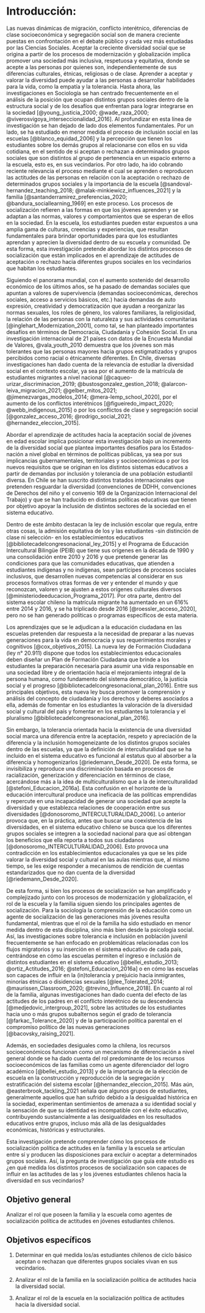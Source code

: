 # Introducción:


Las nuevas dinámicas de migración, conflicto interétnico, diferencias de clase socioeconómica y segregación social son de manera creciente puestas en confrontación en el debate público y cada vez más estudiadas por las Ciencias Sociales. Aceptar la creciente diversidad social que se origina a partir de los procesos de modernización y globalización implica promover una sociedad más inclusiva, respetuosa y equitativa, donde se acepte a las personas por quienes son, independientemente de sus diferencias culturales, étnicas, religiosas o de clase. Aprender a aceptar y valorar la diversidad puede ayudar a las personas a desarrollar habilidades para la vida, como la empatía y la tolerancia. Hasta ahora, las investigaciones en Sociología se han centrado frecuentemente en el análisis de la posición que ocupan distintos grupos sociales dentro de la estructura social y de los desafíos que enfrentan para lograr integrarse en la sociedad [@young_justicia_2000; @wade_raza_2000; @viverosvigoya_interseccionalidad_2016]. Al profundizar en esta línea de investigación se han dejado de lado dos elementos fundamentales. Por un lado, se ha estudiado en menor medida el proceso de inclusión social en las escuelas [@blanco_equidad_2006] y la percepción que tienen los estudiantes sobre los demás grupos al relacionarse con ellos en su vida cotidiana, en el sentido de si aceptan o rechazan a determinados grupos sociales que son distintos al grupo de pertenencia en un espacio externo a la escuela, esto es, en sus vecindarios. Por otro lado, ha ido cobrando reciente relevancia el proceso mediante el cual se aprenden o reproducen las actitudes de las personas en relación con la aceptación o rechazo de determinados grupos sociales y la importancia de la escuela [@sandoval-hernandez_teaching_2018; @malak-minkiewicz_influences_2021] y la familia [@santanderramirez_preferencias_2020; @bandura_sociallearning_1969] en este proceso. Los procesos de socialización refieren a las formas en que los jóvenes aprenden y se adaptan a las normas, valores y comportamientos que se esperan de ellos en la sociedad. En la escuela, los estudiantes pueden estar expuestos a una amplia gama de culturas, creencias y experiencias, que resultan fundamentales para brindar oportunidades para que los estudiantes aprendan y aprecien la diversidad dentro de su escuela y comunidad. De esta forma, esta investigación pretende abordar los distintos procesos de socialización que están implicados en el aprendizaje de actitudes de aceptación o rechazo hacia diferentes grupos sociales en los vecindarios que habitan los estudiantes.

Siguiendo el panorama mundial, con el aumento sostenido del desarrollo económico de los últimos años, se ha pasado de demandas sociales que apuntan a valores de supervivencia (demandas socioeconómicas, derechos sociales, acceso a servicios básicos, etc.) hacia demandas de auto expresión, creatividad y democratización que ayudan a reorganizar las normas sexuales, los roles de género, los valores familiares, la religiosidad, la relación de las personas con la naturaleza y sus actividades comunitarias [@inglehart_Modernization_2001], como tal, se han planteado importantes desafíos en términos de Democracia, Ciudadanía y Cohesión Social. En una investigación internacional de 21 países con datos de la Encuesta Mundial de Valores, @vala_youth_2010 demuestra que los jóvenes son más tolerantes que las personas mayores hacia grupos estigmatizados y grupos percibidos como racial o étnicamente diferentes. En Chile, diversas investigaciones han dado cuenta de la relevancia de estudiar la diversidad social en el contexto escolar, ya sea por el aumento de la matrícula de estudiantes migrantes a nivel nacional [@caqueo-urizar_discriminacion_2019; @bustosgonzalez_gestion_2018; @alarcon-leiva_migracion_2021; @gelber_mitos_2021; @jimenezvargas_modelos_2014; @mera-lemp_school_2020], por el aumento de los conflictos interétnicos [@figueiredo_impact_2020; @webb_indigenous_2015] o por los conflictos de clase y segregación social [@gonzalez_acceso_2016; @rodrigo_social_2021; @hernandez_eleccion_2015].

Abordar el aprendizaje de actitudes hacia la aceptación social de jóvenes en edad escolar implica posicionar esta investigación bajo un incremento de la diversidad social que plantea importantes desafíos para los Estados-nación a nivel global en términos de políticas públicas, ya sea por sus implicancias gubernamentales, territoriales y socioeconómicas o por los nuevos requisitos que se originan en los distintos sistemas educativos a partir de demandas por inclusión y tolerancia de una población estudiantil diversa. En Chile se han suscrito distintos tratados internacionales que pretenden resguardar la diversidad (convenciones de DDHH, convenciones de Derechos del niño y el convenio 169 de la Organización Internacional del Trabajo) y que se han traducido en distintas políticas educativas que tienen por objetivo apoyar la inclusión de distintos sectores de la sociedad en el sistema educativo. 

Dentro de este ámbito destacan la ley de inclusión escolar que regula, entre otras cosas, la admisión equitativa de los y las estudiantes -sin distinción de clase ni selección- en los establecimientos educativos [@bibliotecadelcongresonacional_ley_2015] y el Programa de Educación Intercultural Bilingüe (PEIB) que tiene sus orígenes en la década de 1990 y una consolidación entre 2010 y 2016 y que pretende generar las condiciones para que las comunidades educativas, que atienden a estudiantes indígenas y no indígenas, sean partícipes de procesos sociales inclusivos, que desarrollen nuevas competencias al considerar en sus procesos formativos otras formas de ver y entender el mundo y que reconozcan, valoren y se ajusten a estos orígenes culturales diversos [@ministeriodeeducacion_Programa_2017]. Por otra parte, dentro del sistema escolar chileno la matrícula migrante ha aumentado en un 616% entre 2014 y 2016, y se ha triplicado desde 2016 [@roessler_acceso_2020], pero no se han generado políticas o programas específicos de esta materia.

Los aprendizajes que se le adjudican a la educación ciudadana en las escuelas pretenden dar respuesta a la necesidad de preparar a las nuevas generaciones para la vida en democracia y sus requerimientos morales y cognitivos [@cox_objetivos_2015]. La nueva ley de Formación Ciudadana (ley n° 20.911) dispone que todos los establecimientos educacionales deben diseñar un Plan de Formación Ciudadana que brinde a los estudiantes la preparación necesaria para asumir una vida responsable en una sociedad libre y de orientación hacia el mejoramiento integral de la persona humana, como fundamento del sistema democrático, la justicia social y el progreso [@bibliotecadelcongresonacional_plan_2016]. Entre sus principales objetivos, esta nueva ley busca promover la comprensión y análisis del concepto de ciudadanía y los derechos y deberes asociados a ella, además de fomentar en los estudiantes la valoración de la diversidad social y cultural del país y fomentar en los estudiantes la tolerancia y el pluralismo [@bibliotecadelcongresonacional_plan_2016].

Sin embargo, la tolerancia orientada hacia la existencia de una diversidad social marca una diferencia entre la aceptación, respeto y apreciación de la diferencia y la inclusión homogeneizante de los distintos grupos sociales dentro de las escuelas, ya que la definición de interculturalidad que se ha incluido en el sistema educativo es funcional al estatus quo al absorber a la diferencia y homogenizarlos [@riedemann_Desde_2020]. De esta forma, se invisibiliza y reproduce una discriminación basada en procesos de racialización, generización y diferenciación en términos de clase, acercándose más a la idea de multiculturalismo que a la de interculturalidad [@stefoni_Educacion_2016a]. Esta confusión en el horizonte de la educación intercultural produce una ineficacia de las políticas emprendidas y repercute en una incapacidad de generar una sociedad que acepte la diversidad y que establezca relaciones de cooperación entre sus diversidades [@donosoromo_INTERCULTURALIDAD_2006]. Lo anterior provoca que, en la práctica, antes que buscar una coexistencia de las diversidades, en el sistema educativo chileno se busca que los diferentes grupos sociales se integren a la sociedad nacional para que así obtengan los beneficios que ella reporta a todos sus ciudadanos [@donosoromo_INTERCULTURALIDAD_2006]. Esto provoca una contradicción en los establecimientos educacionales ya que se les pide valorar la diversidad social y cultural en las aulas mientras que, al mismo tiempo, se les exige responder a mecanismos de rendición de cuentas estandarizados que no dan cuenta de la diversidad [@riedemann_Desde_2020].

De esta forma, si bien los procesos de socialización se han amplificado y complejizado junto con los procesos de modernización y globalización, el rol de la escuela y la familia siguen siendo los principales agentes de socialización. Para la sociología la comprensión de la educación como un agente de socialización de las generaciones más jóvenes resulta fundamental, mientras que el rol de la familia ha sido estudiado en menor medida dentro de esta disciplina, sino más bien desde la psicología social. Así, las investigaciones sobre tolerancia e inclusión en población juvenil frecuentemente se han enfocado en problemáticas relacionadas con los flujos migratorios y su inserción en el sistema educativo de cada país, centrándose en cómo las escuelas permiten el ingreso e inclusión de distintos estudiantes en el sistema educativo [@bellei_estudio_2013; @ortiz_Actitudes_2016; @stefoni_Educacion_2016a] o en cómo las escuelas son capaces de influir en la (in)tolerancia y prejuicio hacia inmigrantes, minorías étnicas o disidencias sexuales [@lee_Tolerated_2014; @maurissen_Classroom_2020; @trevino_Influence_2018]. En cuanto al rol de la familia, algunas investigaciones han dado cuenta del efecto de las actitudes de los padres en el conflicto interétnico de su descendencia [@medjedovic_intergroup_2021], sobre las actitudes de los estudiantes hacia uno o más grupos subalternos según el grado de tolerancia [@farkac_Tolerance_2020] y de la participación política parental en el compromiso político de las nuevas generaciones [@bacovsky_raising_2021]. 

Además, en sociedades desiguales como la chilena, los recursos socioeconómicos funcionan como un mecanismo de diferenciación a nivel general donde se ha dado cuenta del rol predominante de los recursos socioeconómicos de las familias como un agente diferenciador del logro académico [@bellei_estudio_2013] y de la importancia de la elección de escuela en la construcción y reproducción de la segregación y estratificación del sistema escolar [@hernandez_eleccion_2015]. Más aún, @easterbrook_tackling_2021 señala que algunos grupos de estudiantes, generalmente aquellos que han sufrido debido a la desigualdad histórica en la sociedad, experimentan sentimientos de amenaza a su identidad social y la sensación de que su identidad es incompatible con el éxito educativo, contribuyendo sustancialmente a las desigualdades en los resultados educativos entre grupos, incluso más allá de las desigualdades económicas, históricas y estructurales.

Esta investigación pretende comprender cómo los procesos de socialización política de actitudes en la familia y la escuela se articulan entre sí y producen las disposiciones para excluir o aceptar a determinados grupos sociales. Así, la pregunta de investigación que guía este estudio es ¿en qué medida los distintos procesos de socialización son capaces de influir en las actitudes de las y los jóvenes estudiantes chilenos hacia la diversidad en sus vecindarios?


## Objetivo general

Analizar el rol que poseen la familia y la escuela como agentes de socialización política de actitudes en jóvenes estudiantes chilenos.

## Objetivos específicos

1.	Determinar en qué medida los/as estudiantes chilenos de ciclo básico aceptan o rechazan que diferentes grupos sociales vivan en sus vecindarios.

2.	Analizar el rol de la familia en la socialización política de actitudes hacia la diversidad social.

3.	Analizar el rol de la escuela en la socialización política de actitudes hacia la diversidad social.
